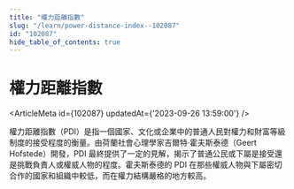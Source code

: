 ```yaml
---
title: "權力距離指數"
slug: "/learn/power-distance-index--102087"
id: "102087"
hide_table_of_contents: true
---
```



# 權力距離指數

<ArticleMeta id={102087} updatedAt={'2023-09-26 13:59:00'} />
<div className='border-solid border-b border-t-0 my-4 border-[var(--ifm-color-gray-300)]' />

權力距離指數（PDI）是指一個國家、文化或企業中的普通人民對權力和財富等級制度的接受程度的衡量。由荷蘭社會心理學家吉爾特·霍夫斯泰德（Geert Hofstede）開發，PDI 最終提供了一定的見解，揭示了普通公民或下屬是接受還是挑戰負責人或權威人物的程度。霍夫斯泰德的 PDI 在那些權威人物與下屬密切合作的國家和組織中較低，而在權力結構嚴格的地方較高。
